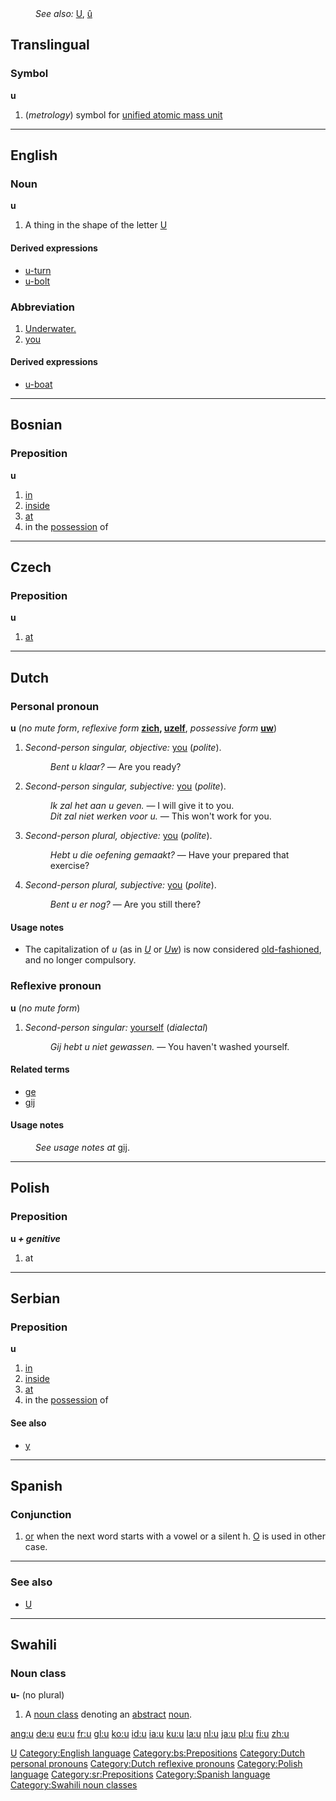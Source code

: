 :''See also:'' [[U]], [[û]]
[[Category:Latin letters|U]]
==Translingual==
===Symbol===
'''u'''
#(''metrology'') symbol for [[unified atomic mass unit]]
----

==English==
[[Category:English language]]
===Noun===
'''u'''
# A thing in the shape of the letter [[U]]

====Derived expressions====
*[[u-turn]]
*[[u-bolt]]

===Abbreviation===
# [[underwater|Underwater.]]
# [[you]]
====Derived expressions====
*[[u-boat]]

----

==Bosnian==
===Preposition===
'''u'''
#[[in]]
#[[inside]]
#[[at]]
#in the [[possession]] of
[[Category:bs:Prepositions]]

----

==Czech==
===Preposition===
'''u'''
#[[at]]

----

==Dutch==

===Personal pronoun===
[[Category:Dutch personal pronouns]]
'''u''' (''no mute form'', ''reflexive form'' '''[[zich]], [[uzelf]]''', ''possessive form'' '''[[uw]]''')
# ''Second-person singular, objective:'' [[you]] (''polite'').
#: ''Bent u klaar?'' &mdash; Are you ready?
# ''Second-person singular, subjective:'' [[you]] (''polite'').
#: ''Ik zal het aan u geven.'' &mdash; I will give it to you.
#: ''Dit zal niet werken voor u.'' &mdash; This won't work for you.
# ''Second-person plural, objective:'' [[you]] (''polite'').
#: ''Hebt u die oefening gemaakt?'' &mdash; Have your prepared that exercise?
# ''Second-person plural, subjective:'' [[you]] (''polite'').
#: ''Bent u er nog?'' &mdash; Are you still there?

====Usage notes====
* The capitalization of ''u'' (as in ''[[U]]'' or ''[[Uw]]'') is now considered [[old-fashioned]], and no longer compulsory.

===Reflexive pronoun===
[[Category:Dutch reflexive pronouns]]
'''u''' (''no mute form'')
# ''Second-person singular:'' [[yourself]] (''dialectal'')
#: ''Gij hebt u niet gewassen.'' &mdash; You haven't washed yourself.

====Related terms====
* [[ge]]
* [[gij]]

====Usage notes====
: ''See usage notes at'' [[gij]].

----

==Polish==
[[Category:Polish language]]
===Preposition===
'''u ''+ genitive'' '''
# at

----

==Serbian==
===Preposition===
'''u'''
#[[in]]
#[[inside]]
#[[at]]
#in the [[possession]] of
====See also====
*[[у#Serbian|у]]
[[Category:sr:Prepositions]]

----

==Spanish==
[[Category:Spanish language]]
===Conjunction===
# [[or]] when the next word starts with a vowel or a silent h. [[o|O]] is used in other case.
----

===See also===
*[[U]]

----
==Swahili==
===Noun class===
'''u-''' (no plural)
# A [[noun class]] denoting an [[abstract]] [[noun]].
[[Category:Swahili noun classes]]

[[ang:u]]
[[de:u]]
[[eu:u]]
[[fr:u]]
[[gl:u]]
[[ko:u]]
[[id:u]]
[[ia:u]]
[[ku:u]]
[[la:u]]
[[nl:u]]
[[ja:u]]
[[pl:u]]
[[fi:u]]
[[zh:u]]